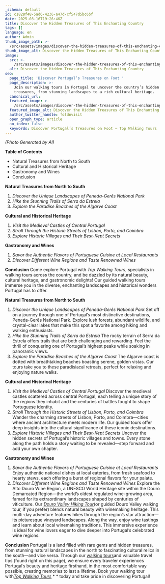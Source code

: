```yaml
---
_schema: default
id: c1828f48-5ad6-4236-a47d-cf547d5bc6bf
date: 2025-03-16T19:26:46Z
title: Discover the Hidden Treasures of This Enchanting Country
tags: []
language: en
author: Admin
thumb_image_path: >-
  /src/assets/images/discover-the-hidden-treasures-of-this-enchanting-country.png
thumb_image_alt: Discover the Hidden Treasures of This Enchanting Country
image:
  src: >-
    /src/assets/images/discover-the-hidden-treasures-of-this-enchanting-country.png
  alt: Discover the Hidden Treasures of This Enchanting Country
seo:
  page_title: 'Discover Portugal’s Treasures on Foot '
  page_description: >-
    Join our walking tours in Portugal to uncover the country’s hidden
    treasures, from stunning landscapes to a rich cultural heritage.
  canonical_url:
  featured_image: >-
    /src/assets/images/discover-the-hidden-treasures-of-this-enchanting-country.png
  featured_image_alt: Discover the Hidden Treasures of This Enchanting Country
  author_twitter_handle: foldnvisit
  open_graph_type: article
  no_index: false
  keywords: Discover Portugal’s Treasures on Foot – Top Walking Tours
---
```

*(Photo Generated by AI)*

**Table of Contents**

* Natural Treasures from North to South
* Cultural and Historical Heritage
* Gastronomy and Wines
* Conclusion

**Natural Treasures from North to South**

1. *Discover the Unique Landscapes of Peneda-Gerês National Park*
2. *Hike the Stunning Trails of Serra da Estrela*
3. *Explore the Paradise Beaches of the Algarve Coast*

**Cultural and Historical Heritage**

1. *Visit the Medieval Castles of Central Portugal*
2. *Stroll Through the Historic Streets of Lisbon, Porto, and Coimbra*
3. *Explore Historic Villages and Their Best-Kept Secrets*

**Gastronomy and Wines**

1. *Savor the Authentic Flavors of Portuguese Cuisine at Local Restaurants*
2. *Discover Different Wine Regions and Taste Renowned Wines*

**Conclusion**
Come explore Portugal with *Top Walking Tours*, specialists
in walking tours across the country, and be dazzled by its natural beauty,
cultural heritage, and gastronomic delights! Our guided walking tours immerse
you in the diverse, enchanting landscapes and historical wonders Portugal has to
offer.

**Natural Treasures from North to South**

1. *Discover the Unique Landscapes of Peneda-Gerês National Park*
   Set off
   on a journey through one of Portugal’s most distinctive destinations,
   Peneda-Gerês National Park. Explore lush forests, abundant wildlife, and
   crystal-clear lakes that make this spot a favorite among hiking and walking
   enthusiasts.
2. *Hike the Stunning Trails of Serra da Estrela*
   The rocky terrain of
   Serra da Estrela offers trails that are both challenging and rewarding. Feel
   the thrill of conquering one of Portugal’s highest peaks while soaking in
   panoramic views.
3. *Explore the Paradise Beaches of the Algarve Coast*
   The Algarve coast is
   dotted with breathtaking beaches boasting serene, golden vistas. Our tours
   take you to these paradisiacal retreats, perfect for relaxing and enjoying
   nature walks.

**Cultural and Historical Heritage**

1. *Visit the Medieval Castles of Central Portugal*
   Discover the medieval
   castles scattered across central Portugal, each telling a unique story of the
   regions they inhabit and the centuries of battles fought to shape Portuguese
   identity.
2. *Stroll Through the Historic Streets of Lisbon, Porto, and
   Coimbra*
   Wander the charming streets of Lisbon, Porto, and
   Coimbra—cities where ancient architecture meets modern life. Our guided tours
   offer deep insights into the cultural significance of these iconic
   destinations.
3. *Explore Historic Villages and Their Best-Kept Secrets*
   Uncover the
   hidden secrets of Portugal’s historic villages and towns. Every stone along
   the path holds a story waiting to be revealed—step forward and add your own
   chapter.

**Gastronomy and Wines**

1. *Savor the Authentic Flavors of Portuguese Cuisine at Local
   Restaurants*
   Enjoy authentic national dishes at local eateries, from
   fresh seafood to hearty stews, each offering a burst of regional flavors for
   your palate.
2. *Discover Different Wine Regions and Taste Renowned Wines*
   Explore the
   Alto Douro Wine Region, a UNESCO World Heritage site within the Douro
   Demarcated Region—the world’s oldest regulated wine-growing area, famed for
   its extraordinary landscapes shaped by centuries of viticulture. Our
   [*Douro Valley Hiking Tour*](https://topwalkingtoursportugal.com/tours/hiking-douro-valley-wine-region/)(or guided Douro Valley walking tour, if you prefer) blends natural beauty
   with winemaking heritage. This multi-day adventure features hikes through the
   region’s star attraction—its picturesque vineyard landscapes. Along the way,
   enjoy wine tastings and learn about local winemaking traditions. This
   immersive experience is ideal for wine lovers eager to dive deeper into
   Portugal’s celebrated wine regions.

**Conclusion**
Portugal is a land filled with rare gems and hidden
treasures, from stunning natural landscapes in the north to fascinating cultural
relics in the south—and vice versa. Through our [walking tours](https://topwalkingtoursportugal.com/)and valuable travel tips (found right on this page), we ensure every traveler
experiences Portugal’s beauty and heritage firsthand, in the most comfortable
way possible, creating memories to last a lifetime. Book your walking tour with[*Top Walking Tours*](https://topwalkingtoursportugal.com/) * * today and take pride in discovering Portugal!